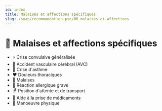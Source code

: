 ---
id: index
title: Malaises et affections spécifiques
slug: /suap/recommandation-pse/06_malaises-et-affections
---


# 🧠 Malaises et affections spécifiques

- <Link to="/docs/suap/recommandation-pse/06_malaises-et-affections/crise-convulsive">⚡ Crise convulsive généralisée</Link>
- <Link to="/docs/suap/recommandation-pse/06_malaises-et-affections/avc">🧠 Accident vasculaire cérébral (AVC)</Link>
- <Link to="/docs/suap/recommandation-pse/06_malaises-et-affections/crise-asthme">😤 Crise d'asthme</Link>
- <Link to="/docs/suap/recommandation-pse/06_malaises-et-affections/douleurs-thoracique">❤️ Douleurs thoraciques</Link>
- <Link to="/docs/suap/recommandation-pse/06_malaises-et-affections/malaise">🥴 Malaises</Link>
- <Link to="/docs/suap/recommandation-pse/06_malaises-et-affections/choc-alergiques">🤧 Réaction allergique grave</Link>
- <Link to="/docs/suap/recommandation-pse/06_malaises-et-affections/attente-et-transport">🪑 Position d'attente et de transport</Link>
- <Link to="/docs/suap/recommandation-pse/06_malaises-et-affections/aide-prise-medicaments">💊 Aide à la prise de médicaments</Link>
- <Link to="/docs/suap/recommandation-pse/06_malaises-et-affections/manoeuvres-physiques">🙌 Manoeuvre physique</Link>
